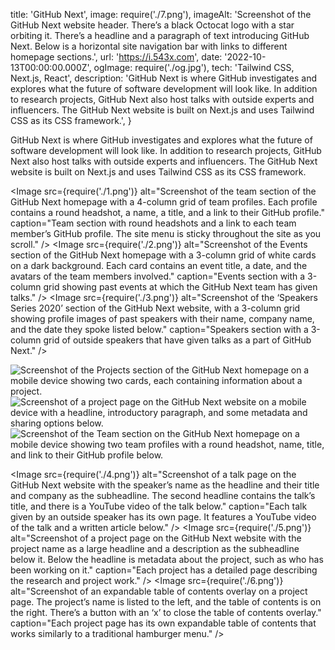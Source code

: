   title: 'GitHub Next',
  image: require('./7.png'),
  imageAlt: 'Screenshot of the GitHub Next website header. There’s a black Octocat logo with a star orbiting it. There’s a headline and a paragraph of text introducing GitHub Next. Below is a horizontal site navigation bar with links to different homepage sections.',
  url: 'https://i.543x.com',
  date: '2022-10-13T00:00:00.000Z',
  ogImage: require('./og.jpg'),
  tech: 'Tailwind CSS, Next.js, React',
  description: 'GitHub Next is where GitHub investigates and explores what the future of software development will look like. In addition to research projects, GitHub Next also host talks with outside experts and influencers. The GitHub Next website is built on Next.js and uses Tailwind CSS as its CSS framework.',
}

<Intro title="Researching the future of software development at GitHub.">

GitHub Next is where GitHub investigates and explores what the future of software development will look like. In addition to research projects, GitHub Next also host talks with outside experts and influencers. The GitHub Next website is built on Next.js and uses Tailwind CSS as its CSS framework.

</Intro>

<Image src={require('./1.png')} alt="Screenshot of the team section of the GitHub Next homepage with a 4-column grid of team profiles. Each profile contains a round headshot, a name, a title, and a link to their GitHub profile." caption="Team section with round headshots and a link to each team member’s GitHub profile. The site menu is sticky throughout the site as you scroll." />
<Image src={require('./2.png')} alt="Screenshot of the Events section of the GitHub Next homepage with a 3-column grid of white cards on a dark background. Each card contains an event title, a date, and the avatars of the team members involved." caption="Events section with a 3-column grid showing past events at which the GitHub Next team has given talks." />
<Image src={require('./3.png')} alt="Screenshot of the ‘Speakers Series 2020’ section of the GitHub Next website, with a 3-column grid showing profile images of past speakers with their name, company name, and the date they spoke listed below." caption="Speakers section with a 3-column grid of outside speakers that have given talks as a part of GitHub Next." />

<Mobile caption="The GitHub Next website experience on mobile devices.">
  <Image src={require('./8.png')} alt="Screenshot of the Projects section of the GitHub Next homepage on a mobile device showing two cards, each containing information about a project." />
  <Image src={require('./9.png')} alt="Screenshot of a project page on the GitHub Next website on a mobile device with a headline, introductory paragraph, and some metadata and sharing options below." />
  <Image src={require('./11.png')} alt="Screenshot of the Team section on the GitHub Next homepage on a mobile device showing two team profiles with a round headshot, name, title, and link to their GitHub profile below." />
</Mobile>

<Image src={require('./4.png')} alt="Screenshot of a talk page on the GitHub Next website with the speaker’s name as the headline and their title and company as the subheadline. The second headline contains the talk’s title, and there is a YouTube video of the talk below." caption="Each talk given by an outside speaker has its own page. It features a YouTube video of the talk and a written article below." />
<Image src={require('./5.png')} alt="Screenshot of a project page on the GitHub Next website with the project name as a large headline and a description as the subheadline below it. Below the headline is metadata about the project, such as who has been working on it." caption="Each project has a detailed page describing the research and project work." />
<Image src={require('./6.png')} alt="Screenshot of an expandable table of contents overlay on a project page. The project’s name is listed to the left, and the table of contents is on the right. There’s a button with an ‘x’ to close the table of contents overlay." caption="Each project page has its own expandable table of contents that works similarly to a traditional hamburger menu." />

